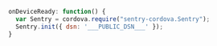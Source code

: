 ```javascript
onDeviceReady: function() {
  var Sentry = cordova.require("sentry-cordova.Sentry");
  Sentry.init({ dsn: '___PUBLIC_DSN___' });
}
```

